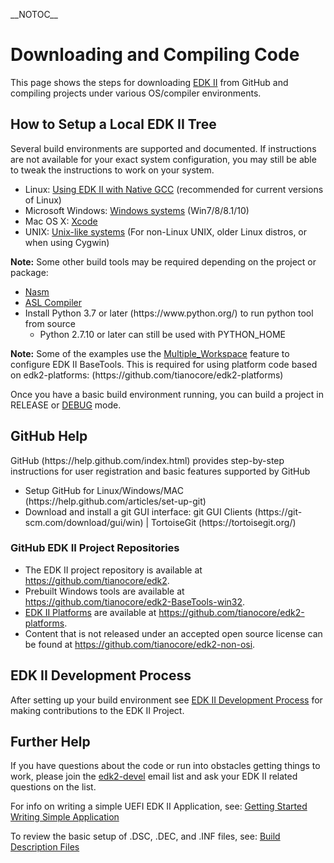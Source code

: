 __NOTOC__
=Downloading and Compiling Code=

This page shows the steps for downloading [[EDK II]] from GitHub and compiling projects under various OS/compiler environments.

==How to Setup a Local EDK II Tree==

Several build environments are supported and documented.  If instructions are not available for your exact system configuration, you may still be able to tweak the instructions to work on your system.

* Linux: [[Using EDK II with Native GCC]] (recommended for current versions of Linux)
* Microsoft Windows: [[Windows systems]] (Win7/8/8.1/10)
* Mac OS X: [[Xcode]]
* UNIX: [[Unix-like systems]] (For non-Linux UNIX, older Linux distros, or when using Cygwin)

'''Note:''' Some other build tools may be required depending on the project or package:
* [[Nasm Setup|Nasm]]
* [[ASL Setup|ASL Compiler]]
* Install Python 3.7 or later (https://www.python.org/)  to run python tool from source 
**  Python 2.7.10 or later can still be used with PYTHON_HOME

'''Note:''' Some of the examples use the [[Multiple_Workspace]] feature to configure EDK II BaseTools. This is required for using platform code based on edk2-platforms: (https://github.com/tianocore/edk2-platforms)

Once you have a basic build environment running, you can build a project in RELEASE or [[EDK II Debugging|DEBUG]] mode.

==GitHub Help==

GitHub (https://help.github.com/index.html) provides step-by-step instructions for user registration and basic features supported by GitHub 

* Setup GitHub for Linux/Windows/MAC (https://help.github.com/articles/set-up-git)
* Download and install a git GUI interface: git GUI Clients (https://git-scm.com/download/gui/win) | TortoiseGit (https://tortoisegit.org/)

===GitHub EDK II Project Repositories===

* The EDK II project repository is available at https://github.com/tianocore/edk2. 
* Prebuilt Windows tools are available at https://github.com/tianocore/edk2-BaseTools-win32. 
* [[EDK II Platforms]] are available at https://github.com/tianocore/edk2-platforms.
* Content that is not released under an accepted open source license can be found at https://github.com/tianocore/edk2-non-osi.

==EDK II Development Process==

After setting up your build environment see  [[EDK II Development Process]] for making contributions to the EDK II Project.

==Further Help==

If you have questions about the code or run into obstacles getting things to work, please join the [[edk2-devel]] email list and ask your EDK II related questions on the list.

For info on writing a simple UEFI EDK II Application, see: [[Getting Started Writing Simple Application]]

To review the basic setup of .DSC, .DEC, and .INF files, see: [[Build Description Files]]